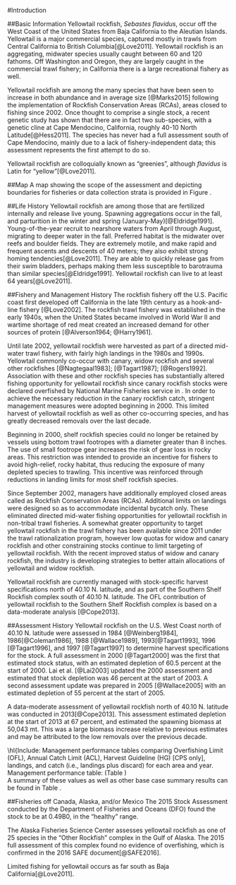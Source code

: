 <!-- ***********INTRODUCTION SECTION*************************************** -->

#Introduction

##Basic Information
Yellowtail rockfish, *Sebastes flavidus*, occur off the West Coast of the United States from Baja California to the Aleutian Islands.  Yellowtail is a major commercial species, captured mostly in trawls from Central California to British Columbia[@Love2011].  Yellowtail rockfish is an aggregating, midwater species usually caught between 60 and 120 fathoms.  Off Washington and Oregon, they are largely caught in the commercial trawl fishery; in California there is a large recreational fishery as well.  

Yellowtail rockfish are among the many species that have been seen to increase in both abundance and in average size [@Marks2015] following the implementation of Rockfish Conservation Areas (RCAs), areas closed to fishing since 2002.   Once thought to comprise a single stock, a recent genetic study has shown that there are in fact two sub-species, with a genetic cline at Cape Mendocino, California, roughly 40-10 North Latitude[@Hess2011].  The species has never had a full assessment south of Cape Mendocino, mainly due to a lack of fishery-independent data; this assessment represents the first attempt to do so.

Yellowtail rockfish are colloquially known as "greenies", although *flavidus* is Latin for "yellow"[@Love2011].

##Map
A map showing the scope of the assessment and depicting boundaries for fisheries or data collection strata is provided in Figure \ref{fig:boundary_map}.

##Life History
Yellowtail rockfish are among those that are fertilized internally and release live young.  Spawning aggregations occur in the fall, and parturition in the winter and spring (January-May)[@Eldridge1991].  Young-of-the-year recruit to nearshore waters from April through August, migrating to deeper water in the fall.  Preferred habitat is the midwater over reefs and boulder fields.  They are extremely motile, and make rapid and frequent ascents and descents of 40 meters; they also exhibit strong homing tendencies[@Love2011].  They are able to quickly release gas from their swim bladders, perhaps making them less susceptible to barotrauma than similar species[@Eldridge1991].  Yellowtail rockfish can live to at least 64 years[@Love2011].


##Fishery and Management History
The rockfish fishery off the U.S. Pacific coast first developed off California in the late 19th century as a hook-and-line fishery [@Love2002].  The rockfish trawl fishery was established in the early 1940s, when the United States became involved in World War II and wartime shortage of red meat created an increased demand for other sources of protein [@Alverson1964; @Harry1961].

Until late 2002, yellowtail rockfish were harvested as part of a directed mid-water trawl fishery, with fairly high landings in the 1980s and 1990s.  Yellowtail commonly co-occur with canary, widow rockfish and several other rockfishes [@Nagtegaal1983]; [@Tagart1987]; [@Rogers1992]. Association with these and other rockfish species has substantially altered fishing opportunity for yellowtail rockfish since canary rockfish stocks were declared overfished by National Marine Fisheries service in \hl{YEAR}. In order to achieve the necessary reduction in the canary rockfish catch, stringent management measures were adopted beginning in 2000. This limited harvest of yellowtail rockfish as well as other co-occurring species, and has greatly decreased removals over the last decade.

Beginning in 2000, shelf rockfish species could no longer be retained by vessels using bottom trawl footropes with a diameter greater than 8 inches. The use of small footrope gear increases the risk of gear loss in rocky areas. This restriction was intended to provide an incentive for fishers to avoid high-relief, rocky habitat, thus reducing the exposure of many depleted species to trawling. This incentive was reinforced through reductions in landing limits for most shelf rockfish species.

Since September 2002, managers have additionally employed closed areas called as Rockfish Conservation Areas (RCAs).  Additional limits on landings were designed so as to accommodate incidental bycatch only.  These eliminated directed mid-water fishing opportunities for yellowtail rockfish in non-tribal trawl fisheries. A somewhat greater opportunity to target yellowtail rockfish in the trawl fishery has been available since 2011 under the trawl rationalization program, however low quotas for widow and canary rockfish and other constraining stocks continue to limit targeting of yellowtail rockfish.  With the recent improved status of widow and canary rockfish, the industry is developing strategies to better attain allocations of yellowtail and widow rockfish. 

Yellowtail rockfish are currently managed with stock-specific harvest specifications north of 40.10 N. latitude, and as part of the Southern Shelf Rockfish complex south of 40.10 N. latitude. The OFL contribution of yellowtail rockfish to the Southern Shelf Rockfish complex is based on a data-moderate analysis [@Cope2013].

##Assessment History
Yellowtail rockfish on the U.S. West Coast north of 40.10 N. latitude were assessed in 1984 [@Weinberg1984], 1986[@Coleman1986], 1988 [@Wallace1989], 1993[@Tagart1993], 1996 [@Tagart1996], and 1997 [@Tagart1997] to determine harvest specifications for the stock. A full assessment in 2000 [@Tagart2000] was the first that estimated stock status,
with an estimated depletion of 60.5 percent at the start of 2000. Lai et al. [@Lai2003] updated the 2000 assessment and estimated that stock depletion was 46 percent at the start of 2003. A second assessment update was prepared in 2005 [@Wallace2005] with an estimated depletion of 55 percent at the start of 2005.

A data-moderate assessment of yellowtail rockfish north of 40.10 N. latitude was conducted in 2013[@Cope2013]. This assessment estimated depletion at the start of 2013 at 67 percent, and estimated the spawning biomass at 50,043 mt. This was a large biomass increase relative to previous estimates and may be attributed to the low removals over the previous decade.


\hl{Include: Management performance tables comparing 
Overfishing Limit (OFL), Annual Catch Limit (ACL), Harvest Guideline (HG) 
[CPS only], landings, and catch (i.e., landings plus discard) for each area and year.
Management performance table: (Table \ref{tab:mnmgt_perform})      
A summary of these values as well as other base case summary results can be found 
in Table \ref{tab:base_summary}.



##Fisheries off Canada, Alaska, and/or Mexico
The 2015 Stock Assessment conducted by the Department of Fisheries and Oceans (DFO) found the stock to be at 0.49B0, in the "healthy" range.

The Alaska Fisheries Science Center assesses yellowtail rockfish as one of 25 species in the "Other Rockfish" complex in the Gulf of Alaska.  The 2015 full assessment of this complex found no evidence of overfishing, which is confirmed in the 2016 SAFE document[@SAFE2016].

Limited fishing for yellowtail occurs as far south as Baja California[@Love2011].

